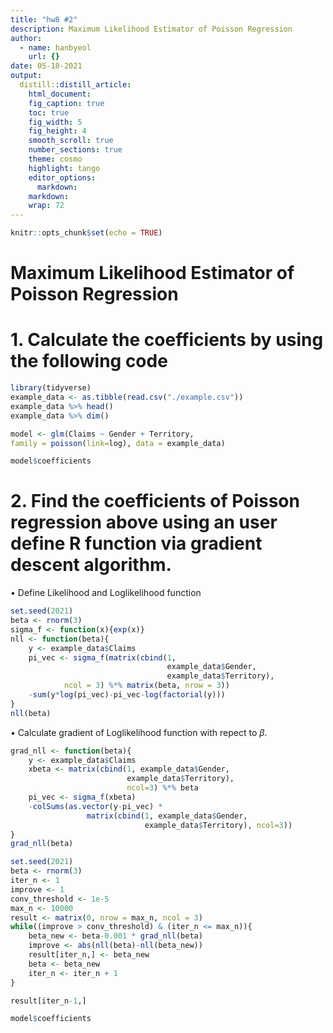 ```yaml
---
title: "hw8 #2"
description: Maximum Likelihood Estimator of Poisson Regression
author:
  - name: hanbyeol
    url: {}
date: 05-18-2021
output:
  distill::distill_article:
    html_document:
    fig_caption: true
    toc: true
    fig_width: 5
    fig_height: 4
    smooth_scroll: true
    number_sections: true
    theme: cosmo
    highlight: tango
    editor_options: 
      markdown: 
    markdown: 
    wrap: 72
---
```



```r
knitr::opts_chunk$set(echo = TRUE)
```

# Maximum Likelihood Estimator of Poisson Regression

# 1. Calculate the coefficients by using the following code

```r
library(tidyverse)
example_data <- as.tibble(read.csv("./example.csv"))
example_data %>% head()
example_data %>% dim()

```

```r
model <- glm(Claims ~ Gender + Territory,
family = poisson(link=log), data = example_data)

model$coefficients
```

# 2. Find the coefficients of Poisson regression above using an user define R function via gradient descent algorithm. 

• Define Likelihood and Loglikelihood function

```r
set.seed(2021)
beta <- rnorm(3)
sigma_f <- function(x){exp(x)}
nll <- function(beta){
    y <- example_data$Claims
    pi_vec <- sigma_f(matrix(cbind(1,
                                   example_data$Gender,
                                   example_data$Territory),
            ncol = 3) %*% matrix(beta, nrow = 3))
    -sum(y*log(pi_vec)-pi_vec-log(factorial(y)))
}
nll(beta)

```

• Calculate gradient of Loglikelihood function with repect to $\beta$.

```r
grad_nll <- function(beta){
    y <- example_data$Claims
    xbeta <- matrix(cbind(1, example_data$Gender,
                          example_data$Territory),
                          ncol=3) %*% beta
    pi_vec <- sigma_f(xbeta)
    -colSums(as.vector(y-pi_vec) * 
                 matrix(cbind(1, example_data$Gender,
                              example_data$Territory), ncol=3))
}
grad_nll(beta)

```

```r
set.seed(2021)
beta <- rnorm(3)
iter_n <- 1
improve <- 1
conv_threshold <- 1e-5
max_n <- 10000
result <- matrix(0, nrow = max_n, ncol = 3)
while((improve > conv_threshold) & (iter_n <= max_n)){
    beta_new <- beta-0.001 * grad_nll(beta) 
    improve <- abs(nll(beta)-nll(beta_new))
    result[iter_n,] <- beta_new
    beta <- beta_new
    iter_n <- iter_n + 1
}

result[iter_n-1,]

model$coefficients
```